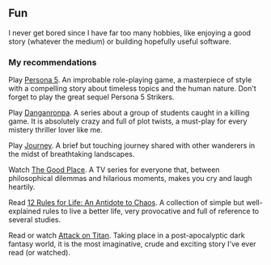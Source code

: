 ## Fun

I never get bored since I have far too many hobbies, like enjoying a good story
(whatever the medium) or building hopefully useful software.

### My recommendations

Play [Persona 5][persona_5]. An improbable role-playing game, a masterpiece of
style with a compelling story about timeless topics and the human nature. Don't
forget to play the great sequel Persona 5 Strikers.

Play [Danganronpa][danganronpa]. A series about a group of students caught in a
killing game. It is absolutely crazy and full of plot twists, a must-play for
every mistery thriller lover like me.

Play [Journey][journey]. A brief but touching journey shared with other
wanderers in the midst of breathtaking landscapes.

Watch [The Good Place][the_good_place]. A TV series for everyone that, between
philosophical dilemmas and hilarious moments, makes you cry and laugh heartily.

Read [12 Rules for Life: An Antidote to Chaos][12_rules]. A collection of simple
but well-explained rules to live a better life, very provocative and full
of reference to several studies.

Read or watch [Attack on Titan][aot]. Taking place in a post-apocalyptic dark
fantasy world, it is the most imaginative, crude and exciting story I've ever
read (or watched).

[the_good_place]: https://www.nbc.com/the-good-place
[persona_5]: https://atlus.com/p5r/
[danganronpa]: https://www.youtube.com/watch?v=oacIiWjNSig
[journey]: https://thatgamecompany.com/journey/
[12_rules]: https://www.jordanbpeterson.com/12-rules-for-life/
[aot]: https://www.youtube.com/watch?v=MGRm4IzK1SQ
